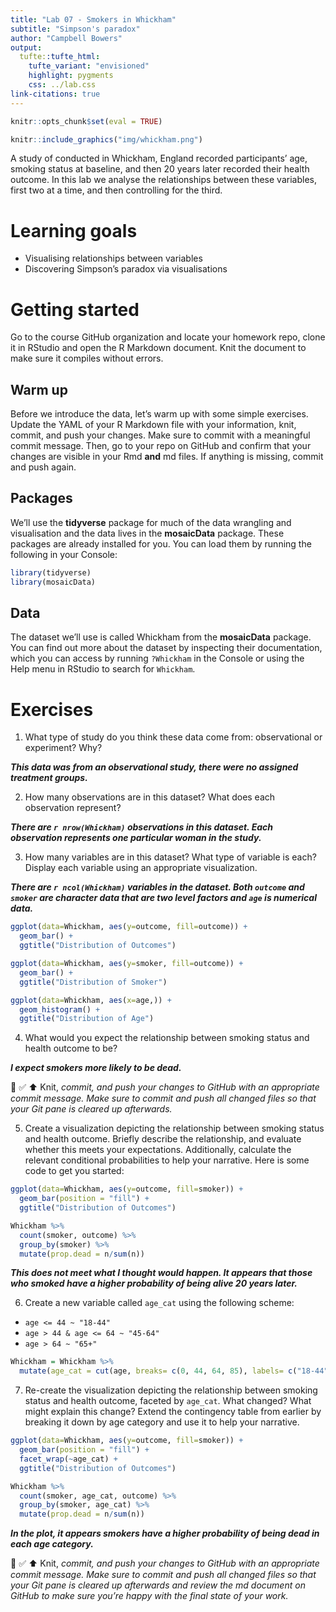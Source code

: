 ```yaml
---
title: "Lab 07 - Smokers in Whickham"
subtitle: "Simpson's paradox"
author: "Campbell Bowers"
output: 
  tufte::tufte_html:
    tufte_variant: "envisioned"
    highlight: pygments
    css: ../lab.css
link-citations: true
---
```


```r
knitr::opts_chunk$set(eval = TRUE)
```

```r
knitr::include_graphics("img/whickham.png")
```

A study of conducted in Whickham, England recorded participants' age, smoking status at baseline, and then 20 years later recorded their health outcome.
In this lab we analyse the relationships between these variables, first two at a time, and then controlling for the third.

# Learning goals

-   Visualising relationships between variables
-   Discovering Simpson's paradox via visualisations

# Getting started

Go to the course GitHub organization and locate your homework repo, clone it in RStudio and open the R Markdown document.
Knit the document to make sure it compiles without errors.

## Warm up

Before we introduce the data, let's warm up with some simple exercises.
Update the YAML of your R Markdown file with your information, knit, commit, and push your changes.
Make sure to commit with a meaningful commit message.
Then, go to your repo on GitHub and confirm that your changes are visible in your Rmd **and** md files.
If anything is missing, commit and push again.

## Packages

We'll use the **tidyverse** package for much of the data wrangling and visualisation and the data lives in the **mosaicData** package.
These packages are already installed for you.
You can load them by running the following in your Console:

```r
library(tidyverse) 
library(mosaicData) 
```

## Data

The dataset we'll use is called Whickham from the **mosaicData** package.
You can find out more about the dataset by inspecting their documentation, which you can access by running `?Whickham` in the Console or using the Help menu in RStudio to search for `Whickham`.

# Exercises

1.  What type of study do you think these data come from: observational or experiment?
    Why?

***This data was from an observational study, there were no assigned treatment groups.***

2.  How many observations are in this dataset?
    What does each observation represent?

***There are `r nrow(Whickham)` observations in this dataset. Each observation represents one particular woman in the study.***

3.  How many variables are in this dataset?
    What type of variable is each?
    Display each variable using an appropriate visualization.
    
***There are `r ncol(Whickham)` variables in the dataset. Both `outcome` and `smoker` are character data that are two level factors and `age` is numerical data.***

```r
ggplot(data=Whickham, aes(y=outcome, fill=outcome)) +
  geom_bar() +
  ggtitle("Distribution of Outcomes")
```
```r
ggplot(data=Whickham, aes(y=smoker, fill=outcome)) +
  geom_bar() +
  ggtitle("Distribution of Smoker")
```
```r
ggplot(data=Whickham, aes(x=age,)) +
  geom_histogram() +
  ggtitle("Distribution of Age")
```

4.  What would you expect the relationship between smoking status and health outcome to be?

***I expect smokers more likely to be dead.***

🧶 ✅ ⬆️ Knit, *commit, and push your changes to GitHub with an appropriate commit message. Make sure to commit and push all changed files so that your Git pane is cleared up afterwards.*

5.  Create a visualization depicting the relationship between smoking status and health outcome. Briefly describe the relationship, and evaluate whether this meets your expectations. Additionally, calculate the relevant conditional probabilities to help your narrative. Here is some code to get you started:

```r
ggplot(data=Whickham, aes(y=outcome, fill=smoker)) +
  geom_bar(position = "fill") +
  ggtitle("Distribution of Outcomes")
```

```r
Whickham %>%
  count(smoker, outcome) %>%
  group_by(smoker) %>%
  mutate(prop.dead = n/sum(n)) 
```

***This does not meet what I thought would happen. It appears that those who smoked have a higher probability of being alive 20 years later.***

6.  Create a new variable called `age_cat` using the following scheme:

-   `age <= 44 ~ "18-44"`
-   `age > 44 & age <= 64 ~ "45-64"`
-   `age > 64 ~ "65+"`

```r
Whickham = Whickham %>%
  mutate(age_cat = cut(age, breaks= c(0, 44, 64, 85), labels= c("18-44", "45-64", "65+")))
```

7.  Re-create the visualization depicting the relationship between smoking status and health outcome, faceted by `age_cat`. What changed? What might explain this change? Extend the contingency table from earlier by breaking it down by age category and use it to help your narrative.

```r
ggplot(data=Whickham, aes(y=outcome, fill=smoker)) +
  geom_bar(position = "fill") +
  facet_wrap(~age_cat) +
  ggtitle("Distribution of Outcomes")
```

```r
Whickham %>%
  count(smoker, age_cat, outcome) %>%
  group_by(smoker, age_cat) %>%
  mutate(prop.dead = n/sum(n)) 
```

***In the plot, it appears smokers have a higher probability of being dead in each age category.***

🧶 ✅ ⬆️ Knit, *commit, and push your changes to GitHub with an appropriate commit message. Make sure to commit and push all changed files so that your Git pane is cleared up afterwards and review the md document on GitHub to make sure you're happy with the final state of your work.*
